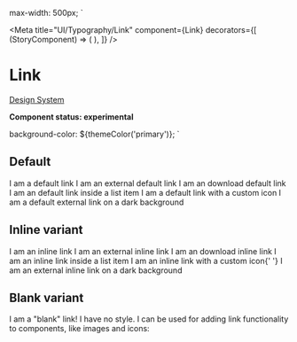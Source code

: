 
  max-width: 500px;
`

<Meta
  title="UI/Typography/Link"
  component={Link}
  decorators={[
    (StoryComponent) => (
      <Decorator>
        <StoryComponent />
      </Decorator>
    ),
  ]}
/>

# Link

[Design System](https://designsystem.amsterdam.nl/7awj1hc9f/p/4701a1-links)

**Component status: experimental**

  background-color: ${themeColor('primary')};
`

## Default

<Canvas>
  <Story name="Default">
    <List>
      <ListItem>
        <Link href="/">I am a default link</Link>
      </ListItem>
      <ListItem>
        <Link icon="external" href="/">
          I am an external default link
        </Link>
      </ListItem>
      <ListItem>
        <Link icon="download" href="/">
          I am an download default link
        </Link>
      </ListItem>
      <ListItem>
        <Link inList href="/">
          I am an default link inside a list item
        </Link>
      </ListItem>
      <ListItem>
        <Link href="/">
          <span>I am a default link with a custom icon</span>
          <Icon size={20}>
            <Alert />
          </Icon>
        </Link>
      </ListItem>
      <DarkListItem>
        <Link darkBackground icon="external" href="/">
          I am a default external link on a dark background
        </Link>
      </DarkListItem>
    </List>
  </Story>
</Canvas>

## Inline variant

<Canvas>
  <Story name="Inline variant">
    <List>
      <ListItem>
        <Link href="/" variant="inline">
          I am an inline link
        </Link>
      </ListItem>
      <ListItem>
        <Link href="/" variant="inline" icon="external">
          I am an external inline link
        </Link>
      </ListItem>
      <ListItem>
        <Link href="/" variant="inline" icon="download">
          I am an download inline link
        </Link>
      </ListItem>
      <ListItem>
        <Link href="/" variant="inline" inList>
          I am an inline link inside a list item
        </Link>
      </ListItem>
      <ListItem>
        <Link href="/" variant="inline">
          <span>I am an inline link with a custom icon</span>{' '}
          <Icon size={20}>
            <Alert />
          </Icon>
        </Link>
      </ListItem>
      <DarkListItem>
        <Link darkBackground href="/" variant="inline" icon="external">
          I am an external inline link on a dark background
        </Link>
      </DarkListItem>
    </List>
  </Story>
</Canvas>

## Blank variant

<Canvas>
  <Story name="Blank variant">
    <List>
      <ListItem>
        <Link href="/" variant="blank">
          I am a &quot;blank&quot; link! I have no style. I can be used for
          adding link functionality to components, like images and icons:
        </Link>
      </ListItem>
      <ListItem>
        <Link href="/" variant="blank">
          <Icon>
            <Alert />
          </Icon>
        </Link>
      </ListItem>
    </List>
  </Story>
</Canvas>
